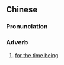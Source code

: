{{also|权且}}
==Chinese==
{{zh-forms|s=权且}}

===Pronunciation===
{{zh-pron
|m=quánqiě
|c=kyun4 ce2
|mn=qz:koân-chhiáⁿ/xm,zz:koân-chhiá
|cat=adv
}}

===Adverb===
{{zh-adv}}

# {{lb|zh|literary}} [[for the time being]]